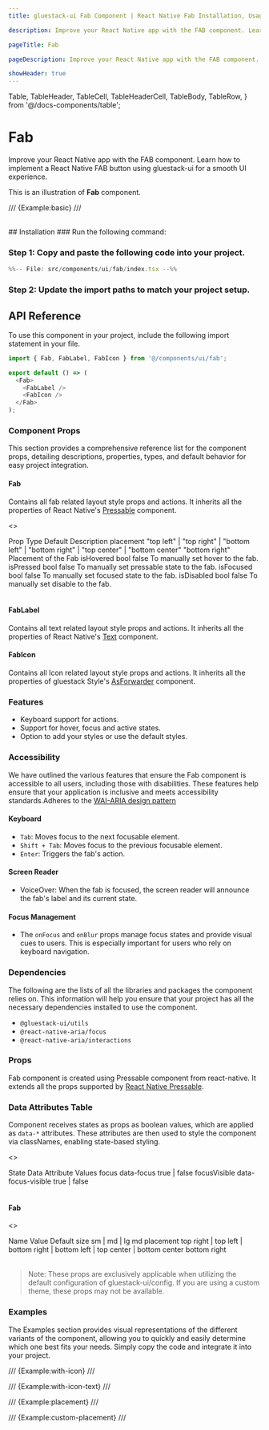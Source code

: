 ```yaml
---
title: gluestack-ui Fab Component | React Native Fab Installation, Usage & API

description: Improve your React Native app with the FAB component. Learn how to implement a React Native FAB button using gluestack-ui for a smooth UI experience.

pageTitle: Fab

pageDescription: Improve your React Native app with the FAB component. Learn how to implement a React Native FAB button using gluestack-ui for a smooth UI experience.

showHeader: true
---
```


  Table,
  TableHeader,
  TableCell,
  TableHeaderCell,
  TableBody,
  TableRow,
} from '@/docs-components/table';

# Fab

Improve your React Native app with the FAB component. Learn how to implement a React Native FAB button using gluestack-ui for a smooth UI experience.

This is an illustration of **Fab** component.

/// {Example:basic} ///

<br />
## Installation
<Tabs>
<TabItem label="CLI">
### Run the following command:
<CodeBlock code={`${process.env.NEXT_PUBLIC_GLUESTACK_COMMAND || 'npx gluestack-ui'} add fab`} language="bash" />

</TabItem>
<TabItem label="Manual">

### Step 1: Copy and paste the following code into your project.

```ts
%%-- File: src/components/ui/fab/index.tsx --%%
```

### Step 2: Update the import paths to match your project setup.

</TabItem>
</Tabs>

## API Reference

To use this component in your project, include the following import statement in your file.

```ts
import { Fab, FabLabel, FabIcon } from '@/components/ui/fab';
```

<AnatomyImage
  mobileUrl="https://i.imgur.com/sVSTRfB.png"
  webUrl="https://i.imgur.com/olpBoZg.png"
  classNameStyle="aspect-[513/358] md:aspect-[736/242]"
/>

```ts
export default () => (
  <Fab>
    <FabLabel />
    <FabIcon />
  </Fab>
);
```

### Component Props

This section provides a comprehensive reference list for the component props, detailing descriptions, properties, types, and default behavior for easy project integration.

#### Fab

Contains all fab related layout style props and actions.
It inherits all the properties of React Native's [Pressable](https://reactnative.dev/docs/pressable) component.

<>
  <Table>
    <TableBody>
      <TableRow>
        <TableHeaderCell>Prop</TableHeaderCell>
        <TableHeaderCell>Type</TableHeaderCell>
        <TableHeaderCell>Default</TableHeaderCell>
        <TableHeaderCell>Description</TableHeaderCell>
      </TableRow>
      <TableRow>
        <TableCell>
          <InlineCode>placement</InlineCode>
        </TableCell>
        <TableCell>
          "top left" | "top right" | "bottom left" | "bottom right" | "top
          center" | "bottom center"
        </TableCell>
        <TableCell>"bottom right"</TableCell>
        <TableCell>Placement of the Fab</TableCell>
      </TableRow>
      <TableRow>
        <TableCell>
          <InlineCode>isHovered</InlineCode>
        </TableCell>
        <TableCell>bool</TableCell>
        <TableCell>false</TableCell>
        <TableCell>To manually set hover to the fab.</TableCell>
      </TableRow>
      <TableRow>
        <TableCell>
          <InlineCode>isPressed</InlineCode>
        </TableCell>
        <TableCell>bool</TableCell>
        <TableCell>false</TableCell>
        <TableCell>To manually set pressable state to the fab.</TableCell>
      </TableRow>
      <TableRow>
        <TableCell>
          <InlineCode>isFocused</InlineCode>
        </TableCell>
        <TableCell>bool</TableCell>
        <TableCell>false</TableCell>
        <TableCell>To manually set focused state to the fab.</TableCell>
      </TableRow>
      <TableRow>
        <TableCell>
          <InlineCode>isDisabled</InlineCode>
        </TableCell>
        <TableCell>bool</TableCell>
        <TableCell>false</TableCell>
        <TableCell>To manually set disable to the fab.</TableCell>
      </TableRow>
    </TableBody>
  </Table>
</>

#### FabLabel

Contains all text related layout style props and actions.
It inherits all the properties of React Native's [Text](https://reactnative.dev/docs/text) component.

#### FabIcon

Contains all Icon related layout style props and actions. It inherits all the properties of gluestack Style's [AsForwarder](/style/docs/api/as-forwarder) component.

### Features

- Keyboard support for actions.
- Support for hover, focus and active states.
- Option to add your styles or use the default styles.

### Accessibility

We have outlined the various features that ensure the Fab component is accessible to all users, including those with disabilities. These features help ensure that your application is inclusive and meets accessibility standards.Adheres to the [WAI-ARIA design pattern](https://www.w3.org/WAI/ARIA/apg/patterns/button/)

#### Keyboard

- `Tab`: Moves focus to the next focusable element.
- `Shift + Tab`: Moves focus to the previous focusable element.
- `Enter`: Triggers the fab's action.

#### Screen Reader

- VoiceOver: When the fab is focused, the screen reader will announce the fab's label and its current state.

#### Focus Management

- The `onFocus` and `onBlur` props manage focus states and provide visual cues to users. This is especially important for users who rely on keyboard navigation.

### Dependencies

The following are the lists of all the libraries and packages the component relies on. This information will help you ensure that your project has all the necessary dependencies installed to use the component.

- `@gluestack-ui/utils`
- `@react-native-aria/focus`
- `@react-native-aria/interactions`

### Props

Fab component is created using Pressable component from react-native. It extends all the props supported by [React Native Pressable](https://reactnative.dev/docs/pressable#props).

### Data Attributes Table

Component receives states as props as boolean values, which are applied as `data-*` attributes. These attributes are then used to style the component via classNames, enabling state-based styling.

<>
  <Table>
    <TableBody>
      <TableRow>
        <TableHeaderCell>State</TableHeaderCell>
        <TableHeaderCell>Data Attribute</TableHeaderCell>
        <TableHeaderCell>Values</TableHeaderCell>
      </TableRow>
      <TableRow>
        <TableCell>
          <InlineCode>focus</InlineCode>
        </TableCell>
        <TableCell>data-focus</TableCell>
        <TableCell>
          <InlineCode>true | false</InlineCode>
        </TableCell>
      </TableRow>
      <TableRow>
        <TableCell>
          <InlineCode>focusVisible</InlineCode>
        </TableCell>
        <TableCell>data-focus-visible</TableCell>
        <TableCell>
          <InlineCode>true | false</InlineCode>
        </TableCell>
      </TableRow>
    </TableBody>
  </Table>
</>

#### Fab

<>
  <Table>
    <TableBody>
      <TableRow>
        <TableHeaderCell>Name</TableHeaderCell>
        <TableHeaderCell>Value</TableHeaderCell>
        <TableHeaderCell>Default</TableHeaderCell>
      </TableRow>
      <TableRow>
        <TableCell>
          <InlineCode>size</InlineCode>
        </TableCell>
        <TableCell>sm | md | lg</TableCell>
        <TableCell>md</TableCell>
      </TableRow>
      <TableRow>
        <TableCell>
          <InlineCode>placement</InlineCode>
        </TableCell>
        <TableCell>
          top right | top left | bottom right | bottom left | top center |
          bottom center
        </TableCell>
        <TableCell>bottom right</TableCell>
      </TableRow>
    </TableBody>
  </Table>
</>

> Note: These props are exclusively applicable when utilizing the default configuration of gluestack-ui/config. If you are using a custom theme, these props may not be available.

### Examples

The Examples section provides visual representations of the different variants of the component, allowing you to quickly and easily determine which one best fits your needs. Simply copy the code and integrate it into your project.

/// {Example:with-icon} ///

/// {Example:with-icon-text} ///

/// {Example:placement} ///

/// {Example:custom-placement} ///

